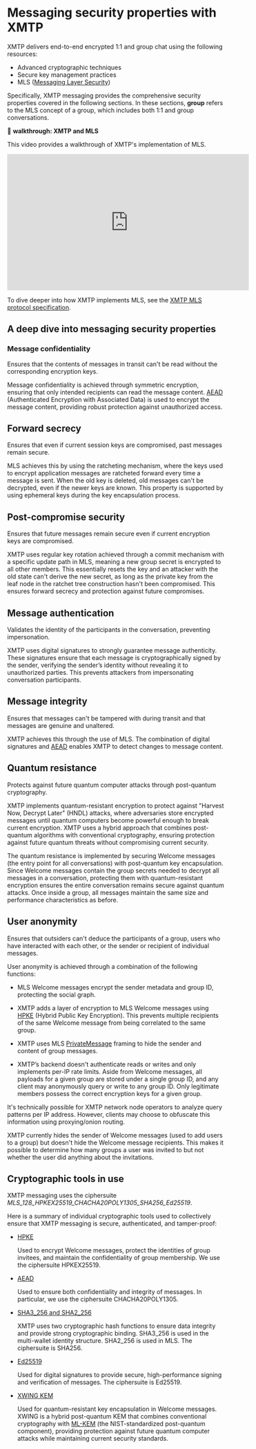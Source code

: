 
<AutoBreadcrumb />

# Messaging security properties with XMTP 

XMTP delivers end-to-end encrypted 1:1 and group chat using the following resources:

- Advanced cryptographic techniques
- Secure key management practices
- MLS ([Messaging Layer Security](https://www.rfc-editor.org/rfc/rfc9420.html))

Specifically, XMTP messaging provides the comprehensive security properties covered in the following sections. In these sections, **group** refers to the MLS concept of a group, which includes both 1:1 and group conversations.

🎥 **walkthrough: XMTP and MLS**

This video provides a walkthrough of XMTP's implementation of MLS.

<iframe width="560" height="315" src="https://www.youtube.com/embed/g6I9qXOkDMo?si=o5pD2xwa_yynoP5s" title="YouTube video player" frameBorder="0" allow="accelerometer; autoplay; clipboard-write; encrypted-media; gyroscope; picture-in-picture; web-share" referrerPolicy="strict-origin-when-cross-origin" allowFullScreen></iframe>

To dive deeper into how XMTP implements MLS, see the [XMTP MLS protocol specification](https://github.com/xmtp/libxmtp/tree/main/xmtp_mls).

## A deep dive into messaging security properties

### Message confidentiality

Ensures that the contents of messages in transit can't be read without the corresponding encryption keys.

Message confidentiality is achieved through symmetric encryption, ensuring that only intended recipients can read the message content. [AEAD](#cryptographic-tools-in-use) (Authenticated Encryption with Associated Data) is used to encrypt the message content, providing robust protection against unauthorized access.

## Forward secrecy

Ensures that even if current session keys are compromised, past messages remain secure. 

MLS achieves this by using the ratcheting mechanism, where the keys used to encrypt application messages are ratcheted forward every time a message is sent. When the old key is deleted, old messages can't be decrypted, even if the newer keys are known. This property is supported by using ephemeral keys during the key encapsulation process.

## Post-compromise security

Ensures that future messages remain secure even if current encryption keys are compromised.

XMTP uses regular key rotation achieved through a commit mechanism with a specific update path in MLS, meaning a new group secret is encrypted to all other members. This essentially resets the key and an attacker with the old state can't derive the new secret, as long as the private key from the leaf node in the ratchet tree construction hasn't been compromised. This ensures forward secrecy and protection against future compromises.

## Message authentication

Validates the identity of the participants in the conversation, preventing impersonation.

XMTP uses digital signatures to strongly guarantee message authenticity. These signatures ensure that each message is cryptographically signed by the sender, verifying the sender’s identity without revealing it to unauthorized parties. This prevents attackers from impersonating conversation participants.

## Message integrity

Ensures that messages can't be tampered with during transit and that messages are genuine and unaltered. 

XMTP achieves this through the use of MLS. The combination of digital signatures and [AEAD](#cryptographic-tools-in-use) enables XMTP to detect changes to message content.

## Quantum resistance

Protects against future quantum computer attacks through post-quantum cryptography.

XMTP implements quantum-resistant encryption to protect against "Harvest Now, Decrypt Later" (HNDL) attacks, where adversaries store encrypted messages until quantum computers become powerful enough to break current encryption. XMTP uses a hybrid approach that combines post-quantum algorithms with conventional cryptography, ensuring protection against future quantum threats without compromising current security.

The quantum resistance is implemented by securing Welcome messages (the entry point for all conversations) with post-quantum key encapsulation. Since Welcome messages contain the group secrets needed to decrypt all messages in a conversation, protecting them with quantum-resistant encryption ensures the entire conversation remains secure against quantum attacks. Once inside a group, all messages maintain the same size and performance characteristics as before.

## User anonymity

Ensures that outsiders can't deduce the participants of a group, users who have interacted with each other, or the sender or recipient of individual messages.

User anonymity is achieved through a combination of the following functions:

- MLS Welcome messages encrypt the sender metadata and group ID, protecting the social graph.

- XMTP adds a layer of encryption to MLS Welcome messages using [HPKE](#cryptographic-tools-in-use) (Hybrid Public Key Encryption). This prevents multiple recipients of the same Welcome message from being correlated to the same group.

- XMTP uses MLS [PrivateMessage](https://www.rfc-editor.org/rfc/rfc9420.html#name-confidentiality-of-sender-d) framing to hide the sender and content of group messages.

- XMTP’s backend doesn't authenticate reads or writes and only implements per-IP rate limits. Aside from Welcome messages, all payloads for a given group are stored under a single group ID, and any client may anonymously query or write to any group ID. Only legitimate members possess the correct encryption keys for a given group.

It's technically possible for XMTP network node operators to analyze query patterns per IP address. However, clients may choose to obfuscate this information using proxying/onion routing.

XMTP currently hides the sender of Welcome messages (used to add users to a group) but doesn't hide the Welcome message recipients. This makes it possible to determine how many groups a user was invited to but not whether the user did anything about the invitations.

## Cryptographic tools in use

XMTP messaging uses the ciphersuite _MLS_128_HPKEX25519_CHACHA20POLY1305_SHA256_Ed25519_.

Here is a summary of individual cryptographic tools used to collectively ensure that XMTP messaging is secure, authenticated, and tamper-proof:

- [HPKE](https://www.rfc-editor.org/rfc/rfc9180.html)

    Used to encrypt Welcome messages, protect the identities of group invitees, and maintain the confidentiality of group membership. We use the ciphersuite HPKEX25519.

- [AEAD](https://developers.google.com/tink/aead)

    Used to ensure both confidentiality and integrity of messages. In particular, we use the ciphersuite CHACHA20POLY1305.

- [SHA3_256 and SHA2_256](http://nvlpubs.nist.gov/nistpubs/FIPS/NIST.FIPS.180-4.pdf)

    XMTP uses two cryptographic hash functions to ensure data integrity and provide strong cryptographic binding. SHA3_256 is used in the multi-wallet identity structure. SHA2_256 is used in MLS. The ciphersuite is SHA256.

- [Ed25519](https://ed25519.cr.yp.to/ed25519-20110926.pdf)

    Used for digital signatures to provide secure, high-performance signing and verification of messages. The ciphersuite is Ed25519.

- [XWING KEM](https://www.ietf.org/archive/id/draft-connolly-cfrg-xwing-kem-02.html)

    Used for quantum-resistant key encapsulation in Welcome messages. XWING is a hybrid post-quantum KEM that combines conventional cryptography with [ML-KEM](https://csrc.nist.gov/pubs/fips/203/final) (the NIST-standardized post-quantum component), providing protection against future quantum computer attacks while maintaining current security standards.
